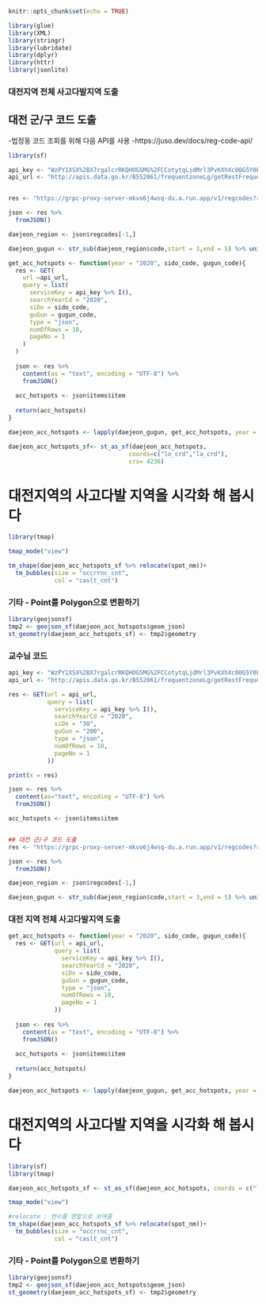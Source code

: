 ```{r setup, include=FALSE}
knitr::opts_chunk$set(echo = TRUE)
```

```{r}
library(glue)
library(XML)
library(stringr)
library(lubridate)
library(dplyr)
library(httr)
library(jsonlite)
```


### 대전지역 전체 사고다발지역 도출

## 대전 군/구 코드 도출

-법정동 코드 조회를 위해 다음 API를 사용
-https://juso.dev/docs/reg-code-api/

```{r}
library(sf)

api_key <- "WzPY1XSX%2BX7rgalcrRKQHOGSMG%2FCCotytqLjdMrl3PvKXhXc00G5Y0Fv4wObva75VD%2Fe5wQ32Gnd%2B0JeIwmItg%3D%3D"
api_url <- "http://apis.data.go.kr/B552061/frequentzoneLg/getRestFrequentzoneLg"


res <- "https://grpc-proxy-server-mkvo6j4wsq-du.a.run.app/v1/regcodes?regcode_pattern=30*"

json <- res %>% 
  fromJSON()

daejeon_region <- json$regcodes[-1,]

daejeon_gugun <- str_sub(daejeon_region$code,start = 3,end = 5) %>% unique()

get_acc_hotspots <- function(year = "2020", sido_code, gugun_code){
  res <- GET(
    url =api_url,
    query = list(
      serviceKey = api_key %>% I(),
      searchYearCd = "2020",
      siDo = sido_code,
      guGun = gugun_code,
      type = "json",
      numOfRows = 10,
      pageNo = 1
    )
  )
  
  json <- res %>% 
    content(as = "text", encoding = "UTF-8") %>% 
    fromJSON()
  
  acc_hotspots <- json$items$item
  
  return(acc_hotspots)
}

daejeon_acc_hotspots <- lapply(daejeon_gugun, get_acc_hotspots, year = "2020", sido_code = "30") %>% bind_rows()

daejeon_acc_hotspots_sf<- st_as_sf(daejeon_acc_hotspots, 
                                  coords=c("lo_crd","la_crd"), 
                                  crs= 4236)
```




# 대전지역의 사고다발 지역을 시각화 해 봅시다

```{r}
library(tmap)

tmap_mode("view")

tm_shape(daejeon_acc_hotspots_sf %>% relocate(spot_nm))+
  tm_bubbles(size = "occrrnc_cnt",
             col = "caslt_cnt")
```
### 기타 - Point를 Polygon으로 변환하기

```{r}
library(geojsonsf)
tmp2 <- geojson_sf(daejeon_acc_hotspots$geom_json)
st_geometry(daejeon_acc_hotspots_sf) <- tmp2$geometry
```

### 교수님 코드

```{r}
api_key <- "WzPY1XSX%2BX7rgalcrRKQHOGSMG%2FCCotytqLjdMrl3PvKXhXc00G5Y0Fv4wObva75VD%2Fe5wQ32Gnd%2B0JeIwmItg%3D%3D"
api_url <- "http://apis.data.go.kr/B552061/frequentzoneLg/getRestFrequentzoneLg"

res <- GET(url = api_url,
           query = list(
             serviceKey = api_key %>% I(),
             searchYearCd = "2020",
             siDo = "30",
             guGun = "200",
             type = "json",
             numOfRows = 10,
             pageNo = 1
           ))

print(x = res)

json <- res %>% 
  content(as="text", encoding = "UTF-8") %>% 
  fromJSON()

acc_hotspots <- json$items$item


## 대전 군/구 코드 도출
res <- "https://grpc-proxy-server-mkvo6j4wsq-du.a.run.app/v1/regcodes?regcode_pattern=30*"

json <- res %>% 
  fromJSON()

daejeon_region <- json$regcodes[-1,]

daejeon_gugun <- str_sub(daejeon_region$code,start = 3,end = 5) %>% unique() #3번째부터 5번째까지 추출
```


### 대전 지역 전체 사고다발지역 도출

```{r}
get_acc_hotspots <- function(year = "2020", sido_code, gugun_code){
  res <- GET(url = api_url,
             query = list(
               serviceKey = api_key %>% I(),
               searchYearCd = "2020",
               siDo = sido_code,
               guGun = gugun_code,
               type = "json",
               numOfRows = 10,
               pageNo = 1
             ))
  
  json <- res %>% 
    content(as = "text", encoding = "UTF-8") %>% 
    fromJSON()
  
  acc_hotspots <- json$items$item
  
  return(acc_hotspots)
}

daejeon_acc_hotspots <- lapply(daejeon_gugun, get_acc_hotspots, year = "2020", sido_code = "30") %>% bind_rows()
```

# 대전지역의 사고다발 지역을 시각화 해 봅시다

```{r}
library(sf)
library(tmap)

daejeon_acc_hotspots_sf <- st_as_sf(daejeon_acc_hotspots, coords = c("lo_crd","la_crd"),crs = 4236)

tmap_mode("view")

#relocate : 변수를 맨앞으로 보여줌
tm_shape(daejeon_acc_hotspots_sf %>% relocate(spot_nm))+
  tm_bubbles(size = "occrrnc_cnt",
             col = "caslt_cnt")
```


### 기타 - Point를 Polygon으로 변환하기

```{r}
library(geojsonsf)
tmp2 <- geojson_sf(daejeon_acc_hotspots$geom_json)
st_geometry(daejeon_acc_hotspots_sf) <- tmp2$geometry
```